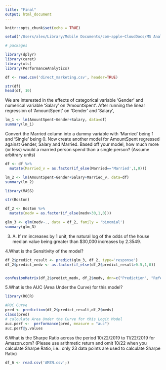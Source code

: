 ```yaml
---
title: "Final"
output: html_document
---
```


```r
knitr::opts_chunk$set(echo = TRUE)
```

```r
setwd('/Users/alex/Library/Mobile Documents/com~apple~CloudDocs/MS Analytics/GT OMSA/SP20 MGMT 6203/Final/')
```

```r
# packages

library(dplyr)
library(caret)
library(xts)
library(PerformanceAnalytics)

```


```r
df <- read.csv('direct_marketing.csv', header=TRUE)

str(df)
head(df, 10)

```

We are interested in the effects of categorical variable ‘Gender’ and numerical variable ‘Salary’ on 'AmountSpent’. After running the linear regression of ‘AmountSpent’ on ‘Gender’ and ‘Salary’,

```r
lm_1 <- lm(AmountSpent~Gender+Salary, data=df)
summary(lm_1)
```

Convert the Married column into a dummy variable with ‘Married’ being 1 and ‘Single’ being 0.  Now create another model for AmountSpent regressed against Gender, Salary and Married. Based off your model, how much more (or less) would a married person spend than a single person? (Assume arbitrary units)

```r
df <- df %>% 
  mutate(Married_v = as.factor(if_else(Married=='Married',1,0)))

lm_2 <- lm(AmountSpent~Gender+Salary+Married_v, data=df)
summary(lm_2)

```

```r
library(MASS)
```

```r
str(Boston)
```

```r
df_2 <- Boston %>% 
  mutate(medv = as.factor(if_else(medv>30,1,0)))

glm_3 <- glm(medv~., data = df_2, family = 'binomial')
summary(glm_3)
```
3. 
A. If rm increases by 1 unit, the natural log of the odds of the house median value being greater than $30,000 increases by 2.3549.

4.What is the Sensitivity of the model?

```r
df_2$predict_result <- predict(glm_3, df_2, type='response')
df_2$predict_medv <- as.factor(if_else(df_2$predict_result>0.5,1,0))


confusionMatrix(df_2$predict_medv, df_2$medv, dnn=c("Prediction", "Reference"), positive='1')


```

5.What is the AUC (Area Under the Curve) for this model?

```r
library(ROCR)

#ROC Curve
pred <- prediction(df_2$predict_result,df_2$medv) 
class(pred)
# calculate Area Under the Curve for this Logit Model
auc.perf <-  performance(pred, measure = "auc")
auc.perf@y.values
```


6.What is the Sharpe Ratio across the period 10/22/2019 to 11/22/2019 for Amazon.com? (Please use arithmetic return and omit 10/22 when you calculate Sharpe Ratio, i.e.: only 23 data points are used to calculate Sharpe Ratio)
```r
df_6 <- read.csv('AMZN.csv';)


```

